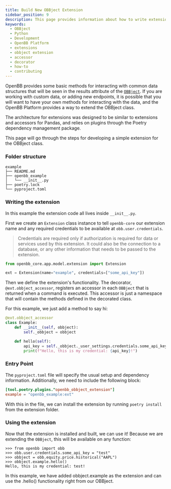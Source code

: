 ```yaml
---
title: Build New OBBject Extension
sidebar_position: 9
description: This page provides information about how to write extensions for the OpenBB OBBject class.
keywords:
  - OBBject
  - Python
  - Development
  - OpenBB Platform
  - extensions
  - obbject extension
  - accessor
  - decorator
  - how-to
  - contributing
---
```



<HeadTitle title="Build New OBBject Extension - How-To | OpenBB Platform Docs" />

OpenBB provides some basic methods for interacting with common data structures that will be seen in the results attribute of the [`OBBject`](/platform/user_guides/basic_response).
If you are working with custom data, or adding new endpoints, it is possible that you will want to have your own methods for interacting with the data, and the OpenBB Platform provides a way to extend the OBBject class.

The architecture for extensions was designed to be similar to extensions and accessors for Pandas, and relies on plugins through the Poetry dependency management package.

This page will go through the steps for developing a simple extension for the OBBject class.

### Folder structure

```shell
example
├── README.md
├── openbb_example
│   └── __init__.py
├── poetry.lock
└── pyproject.toml
```

### Writing the extension

In this example the extension code all lives inside `__init__.py`.

First we create an `Extension` class instance to tell `openbb-core` our extension name and any required credentials to be available at `obb.user.credentials`.

> Credentials are required only if authorization is required for data or services used by this extension.
> It could also be the connection to a database, or any other information that needs to be passed to the extension.

```python
from openbb_core.app.model.extension import Extension

ext = Extension(name="example", credentials=["some_api_key"])
```

Then we define the extension's functionality. The decorator, `@ext.obbject_accessor`, registers an accessor in each `OBBject` that is returned when a command is executed. This accessor is just a namespace that will contain the methods defined in the decorated class.

For this example, we just add a method to say hi:

```python
@ext.obbject_accessor
class Example:
    def __init__(self, obbject):
        self._obbject = obbject

    def hello(self):
        api_key = self._obbject._user_settings.credentials.some_api_key.get_secret_value()
        print(f"Hello, this is my credential: {api_key}!")
```

### Entry Point

The `pyproject.toml` file will specify the usual setup and dependency information. Additionally, we need to include the following block:

```toml
[tool.poetry.plugins."openbb_obbject_extension"]
example = "openbb_example:ext"
```

With this in the file, we can install the extension by running `poetry install` from the extension folder.

### Using the extension

Now that the extension is installed and built, we can use it! Because we are extending the `OBBject`, this will be available on any function:

```shell
>>> from openbb import obb
>>> obb.user.credentials.some_api_key = "test"
>>> obbject = obb.equity.price.historical("AAPL")
>>> obbject.example.hello()
Hello, this is my credential: test!
```

In this example, we have added obbject.example as the extension and can use the .hello() functionality right from our OBBject.
